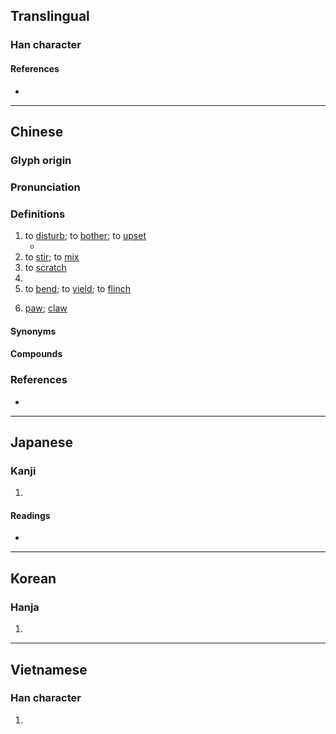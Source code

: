{{also|挠}}
{{character info}}
==Translingual==

===Han character===
{{Han char|rn=64|rad=手|as=12|sn=15|four=54011|canj=QGGU|ids=⿰扌堯}}

====References====
* {{Han ref|kx=0454.080|dkj=12698|dj=0803.240|hdz=31952.140|uh=6493|ud=25747|bh=BCB8|bd=48312}}

----

==Chinese==
{{zh-forms|s=挠}}

===Glyph origin===
{{Han etym}}

===Pronunciation===
{{zh-pron
|m=náo
|c=naau4,naau5,naau6
|mn=qz:lâu/xm,zz:nâu/xm,zz:nāu/tw,xm,zz:lā/tw,zz:ngiáu
|mn_note=lâu/nâu/nāu - literary; lā - vernacular
|mc=y
|oc=y
|cat=v
}}

===Definitions===
{{zh-hanzi}}

# to [[disturb]]; to [[bother]]; to [[upset]]
#* {{zh-x|怒 而 撓 之 卑 而 驕 之|If your opponent is of choleric temper, seek to irritate him. Pretend to be weak, that he may grow arrogant|ref=Sunzi-G}}
# to [[stir]]; to [[mix]]
# to [[scratch]]
# {{zh-alt-form|鬧|[[noisy]]}}
# to [[bend]]; to [[yield]]; to [[flinch]]
# {{lb|zh|Nanning|_|Pinghua}} [[paw]]; [[claw]]

====Synonyms====
{{zh-dial|爪子}}

====Compounds====
{{zh-der|不屈不撓|以指撓沸|刺撓|堅毅不撓|守正不撓|屈撓|心癢難撓|抓抓撓撓|抓撓|抓撓兒|抓耳撓腮|持正不撓|摧撓|撓北|撓折|撓擾|撓癢癢|撓直為曲|撓秧|撓節|撓辭|撓鉤|撓頭|撧耳撓腮|撾撓|撾耳撓腮|曲撓|氣鼓撓刀|沮撓|百折不撓|神色不撓|臨危不撓|自撓|色撓|阻撓|馬撓子}}

===References===
* {{R:yue:Hanzi}}

----

==Japanese==

===Kanji===
{{ja-kanji|grade=|rs=手12}}

# {{rfdef|ja|sort=手12}}

====Readings====
* {{ja-readings
|goon=にょう<ねう
|kanon=どう<だう
|kanyoon=とう<たう
|kun=いた-む, いた-める, しな-う, しわ-る, おお-る, しおり, しお-る, たお-む, た-める, たわ-, たわ-む, たわ-める, たわわ, とおお, とお-む, とお-らう, みだ-す, みだ-れる
}}

----

==Korean==

===Hanja===
{{ko-hanja|hangeul=요|eumhun=|rv=yo|mr=yo|y=yo}}

# {{rfdef|ko|sort=手12}}

----

==Vietnamese==

===Han character===
{{vi-readings|rs=手12|reading=nhéo, nạo, não, ngoéo}}

# {{rfdef|vi|sort=手12}}